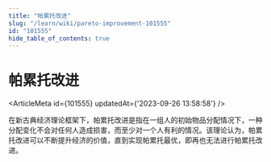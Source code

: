 ```yaml
---
title: "帕累托改进"
slug: "/learn/wiki/pareto-improvement-101555"
id: "101555"
hide_table_of_contents: true
---
```



# 帕累托改进

<ArticleMeta id={101555} updatedAt={'2023-09-26 13:58:58'} />
<div className='border-solid border-b border-t-0 my-4 border-[var(--ifm-color-gray-300)]' />

在新古典经济理论框架下，帕累托改进是指在一组人的初始物品分配情况下，一种分配变化不会对任何人造成损害，而至少对一个人有利的情况。该理论认为，帕累托改进可以不断提升经济的价值，直到实现帕累托最优，即再也无法进行帕累托改进。
